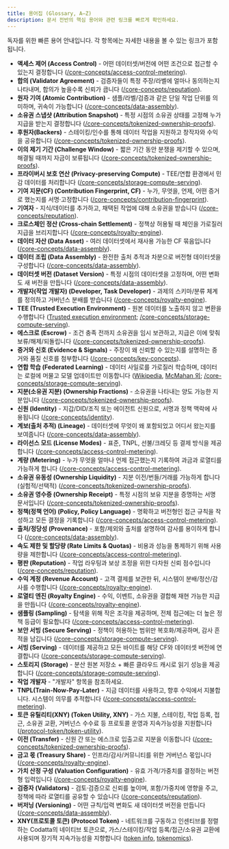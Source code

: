 ```yaml
---
title: 용어집 (Glossary, A–Z)
description: 문서 전반의 핵심 용어와 관련 링크를 빠르게 확인하세요.
---
```


독자를 위한 빠른 용어 안내입니다. 각 항목에는 자세한 내용을 볼 수 있는 링크가 포함됩니다.

- **액세스 제어 (Access Control)** - 어떤 데이터셋/버전에 어떤 조건으로 접근할 수 있는지 결정합니다 ([/core-concepts/access-control-metering](/core-concepts/access-control-metering)).
- **합의 (Validator Agreement)** - 검증자들이 특정 주장/라벨에 얼마나 동의하는지 나타내며, 합의가 높을수록 신뢰가 큽니다 ([/core-concepts/reputation](/core-concepts/reputation)).
- **원자 기여 (Atomic Contribution)** - 샘플/라벨/검증과 같은 단일 작업 단위를 의미하며, 귀속이 가능합니다 ([/core-concepts/data-assembly](/core-concepts/data-assembly)).
- **소유권 스냅샷 (Attribution Snapshot)** - 특정 시점의 소유권 상태를 고정해 누가 지급을 받는지 결정합니다 ([/core-concepts/tokenized-ownership-proofs](/core-concepts/tokenized-ownership-proofs)).
- **후원자(Backers)** - 스테이킹/인수를 통해 데이터 작업을 지원하고 창작자와 수익을 공유합니다 ([/core-concepts/tokenized-ownership-proofs](/core-concepts/tokenized-ownership-proofs)).
- **이의 제기 기간 (Challenge Window)** - 짧은 기간 동안 분쟁을 제기할 수 있으며, 해결될 때까지 자금이 보류됩니다 ([/core-concepts/tokenized-ownership-proofs](/core-concepts/tokenized-ownership-proofs)).
- **프라이버시 보호 연산 (Privacy‑preserving Compute)** - TEE/연합 환경에서 민감 데이터를 처리합니다 ([/core-concepts/storage-compute-serving](/core-concepts/storage-compute-serving)).
- **기여 지문(CF) (Contribution Fingerprint, CF)** - 누가, 무엇을, 언제, 어떤 증거로 했는지를 서명·고정합니다 ([/core-concepts/contribution-fingerprint](/core-concepts/contribution-fingerprint)).
- **기여자** - 지식/데이터를 추가하고, 채택된 작업에 대해 소유권을 받습니다 ([/core-concepts/reputation](/core-concepts/reputation)).
- **크로스체인 정산 (Cross‑chain Settlement)** - 정책상 허용될 때 체인을 가로질러 지급을 브리지합니다 ([/core-concepts/royalty-engine](/core-concepts/royalty-engine)).
- **데이터 자산 (Data Asset)** - 여러 데이터셋에서 재사용 가능한 CF 묶음입니다 ([/core-concepts/data-assembly](/core-concepts/data-assembly)).
- **데이터 조립 (Data Assembly)** - 완전한 출처 추적과 차분으로 버전형 데이터셋을 구성합니다 ([/core-concepts/data-assembly](/core-concepts/data-assembly)).
- **데이터셋 버전 (Dataset Version)** - 특정 시점의 데이터셋을 고정하며, 어떤 변화도 새 버전을 만듭니다 ([/core-concepts/data-assembly](/core-concepts/data-assembly)).
- **개발자(작업 개발자) (Developer, Task Developer)** - 과제의 스키마/분류 체계를 정의하고 거버넌스 분배를 받습니다 ([/core-concepts/royalty-engine](/core-concepts/royalty-engine)).
- **TEE (Trusted Execution Environment)** - 원본 데이터를 노출하지 않고 변환을 수행합니다 ([Trusted execution environment](https://en.wikipedia.org/wiki/Trusted_execution_environment); [/core-concepts/storage-compute-serving](/core-concepts/storage-compute-serving)).
- **에스크로 (Escrow)** - 조건 충족 전까지 소유권을 임시 보관하고, 지급은 이에 맞춰 보류/해제/되돌립니다 ([/core-concepts/tokenized-ownership-proofs](/core-concepts/tokenized-ownership-proofs)).
- **증거와 신호 (Evidence & Signals)** - 주장이 왜 신뢰할 수 있는지를 설명하는 증거와 품질 신호를 첨부합니다 ([/core-concepts/key-concepts](/core-concepts/key-concepts)).
- **연합 학습 (Federated Learning)** - 데이터 사일로를 가로질러 학습하며, 데이터는 로컬에 머물고 모델 업데이트만 이동합니다 ([Wikipedia](https://ko.wikipedia.org/wiki/%ED%98%91%EB%8F%99_%ED%95%99%EC%8A%B5), [McMahan 외](https://arxiv.org/abs/1602.05629); [/core-concepts/storage-compute-serving](/core-concepts/storage-compute-serving)).
- **지분(소유권 지분) (Ownership Fractions)** - 소유권을 나타내는 양도 가능한 지분입니다 ([/core-concepts/tokenized-ownership-proofs](/core-concepts/tokenized-ownership-proofs)).
- **신원 (Identity)** - 지갑/DID/조직 또는 에이전트 신원으로, 서명과 정책 맥락에 사용됩니다 ([/core-concepts/identity](/core-concepts/identity)).
- **계보(출처 추적) (Lineage)** - 데이터셋에 무엇이 왜 포함되었고 어디서 왔는지를 보여줍니다 ([/core-concepts/data-assembly](/core-concepts/data-assembly)).
- **라이선스 모드 (License Modes)** - 표준, TNPL, 선불/크레딧 등 결제 방식을 제공합니다 ([/core-concepts/access-control-metering](/core-concepts/access-control-metering)).
- **계량 (Metering)** - 누가 무엇을 얼마나 언제 접근했는지 기록하여 과금과 로열티를 가능하게 합니다 ([/core-concepts/access-control-metering](/core-concepts/access-control-metering)).
- **소유권 유동성 (Ownership Liquidity)** - 지분 이전/번들/거래를 가능하게 합니다(실험적/선택적) ([/core-concepts/tokenized-ownership-proofs](/core-concepts/tokenized-ownership-proofs)).
- **소유권 영수증 (Ownership Receipt)** - 특정 시점의 보유 지분을 증명하는 서명 문서입니다 ([/core-concepts/tokenized-ownership-proofs](/core-concepts/tokenized-ownership-proofs)).
- **정책(정책 언어) (Policy, Policy Language)** - 명확하고 버전형인 접근 규칙을 작성하고 모든 결정을 기록합니다 ([/core-concepts/access-control-metering](/core-concepts/access-control-metering)).
- **출처/정당성 (Provenance)** - 포함/제외와 출처를 설명하여 감사를 용이하게 합니다 ([/core-concepts/data-assembly](/core-concepts/data-assembly)).
- **속도 제한 및 할당량 (Rate Limits & Quotas)** - 비용과 성능을 통제하기 위해 사용량을 제한합니다 ([/core-concepts/access-control-metering](/core-concepts/access-control-metering)).
- **평판 (Reputation)** - 작업 라우팅과 보상 조정을 위한 다차원 신뢰 점수입니다 ([/core-concepts/reputation](/core-concepts/reputation)).
- **수익 계정 (Revenue Account)** - 고객 결제를 보관한 뒤, 시스템이 분배/정산/감사를 수행합니다 ([/core-concepts/royalty-engine](/core-concepts/royalty-engine)).
- **로열티 엔진 (Royalty Engine)** - 수익, 이벤트, 소유권을 결합해 재현 가능한 지급을 만듭니다 ([/core-concepts/royalty-engine](/core-concepts/royalty-engine)).
- **샘플링 (Sampling)** - 탐색을 위해 작은 조각을 제공하며, 전체 접근에는 더 높은 정책 등급이 필요합니다 ([/core-concepts/access-control-metering](/core-concepts/access-control-metering)).
- **보안 서빙 (Secure Serving)** - 정책이 허용하는 범위만 복호화/제공하며, 감사 흔적을 남깁니다 ([/core-concepts/storage-compute-serving](/core-concepts/storage-compute-serving)).
- **서빙 (Serving)** - 데이터를 제공하고 모든 바이트를 해당 CF와 데이터셋 버전에 연결합니다 ([/core-concepts/storage-compute-serving](/core-concepts/storage-compute-serving)).
- **스토리지 (Storage)** - 분산 원본 저장소 + 빠른 클라우드 캐시로 읽기 성능을 제공합니다 ([/core-concepts/storage-compute-serving](/core-concepts/storage-compute-serving)).
- **작업 개발자** - "개발자" 항목을 참조하세요.
- **TNPL(Train‑Now‑Pay‑Later)** - 지금 데이터를 사용하고, 향후 수익에서 지불합니다. 시스템이 의무를 추적합니다 ([/core-concepts/access-control-metering](/core-concepts/access-control-metering)).
- **토큰 유틸리티(XNY) (Token Utility, XNY)** - 가스 지불, 스테이킹, 작업 등록, 접근, 소유권 교환, 거버넌스 수수료 등 프로토콜 운영과 지속가능성을 지원합니다 ([/protocol-token/token-utility](/protocol-token/token-utility)).
- **이전 (Transfer)** - 신원 간 또는 에스크로 입출고로 지분을 이동합니다 ([/core-concepts/tokenized-ownership-proofs](/core-concepts/tokenized-ownership-proofs)).
- **금고 몫 (Treasury Share)** - 인프라/감사/커뮤니티를 위한 거버넌스 몫입니다 ([/core-concepts/royalty-engine](/core-concepts/royalty-engine)).
- **가치 산정 구성 (Valuation Configuration)** - 유효 가격/가중치를 결정하는 버전형 입력입니다 ([/core-concepts/royalty-engine](/core-concepts/royalty-engine)).
- **검증자 (Validators)** - 검토·검증으로 신뢰를 높이며, 포함/가중치에 영향을 주고, 정책에 따라 로열티를 공유할 수 있습니다 ([/core-concepts/reputation](/core-concepts/reputation)).
- **버저닝 (Versioning)** - 어떤 규칙/입력 변화도 새 데이터셋 버전을 만듭니다 ([/core-concepts/data-assembly](/core-concepts/data-assembly)).
- **XNY(프로토콜 토큰) (Protocol Token)** - 네트워크를 구동하고 인센티브를 정렬하는 Codatta의 네이티브 토큰으로, 가스/스테이킹/작업 등록/접근/소유권 교환에 사용되며 장기적 지속가능성을 지향합니다 ([token info](/protocol-token/token-info), [tokenomics](/protocol-token/tokenomics)).


